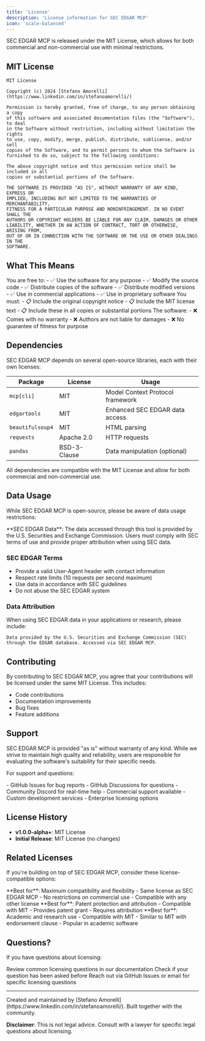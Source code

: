 ```yaml
---
title: 'License'
description: 'License information for SEC EDGAR MCP'
icon: 'scale-balanced'
---
```


SEC EDGAR MCP is released under the MIT License, which allows for both commercial and non-commercial use with minimal restrictions.

## MIT License

```text
MIT License

Copyright (c) 2024 [Stefano Amorelli](https://www.linkedin.com/in/stefanoamorelli/)

Permission is hereby granted, free of charge, to any person obtaining a copy
of this software and associated documentation files (the "Software"), to deal
in the Software without restriction, including without limitation the rights
to use, copy, modify, merge, publish, distribute, sublicense, and/or sell
copies of the Software, and to permit persons to whom the Software is
furnished to do so, subject to the following conditions:

The above copyright notice and this permission notice shall be included in all
copies or substantial portions of the Software.

THE SOFTWARE IS PROVIDED "AS IS", WITHOUT WARRANTY OF ANY KIND, EXPRESS OR
IMPLIED, INCLUDING BUT NOT LIMITED TO THE WARRANTIES OF MERCHANTABILITY,
FITNESS FOR A PARTICULAR PURPOSE AND NONINFRINGEMENT. IN NO EVENT SHALL THE
AUTHORS OR COPYRIGHT HOLDERS BE LIABLE FOR ANY CLAIM, DAMAGES OR OTHER
LIABILITY, WHETHER IN AN ACTION OF CONTRACT, TORT OR OTHERWISE, ARISING FROM,
OUT OF OR IN CONNECTION WITH THE SOFTWARE OR THE USE OR OTHER DEALINGS IN THE
SOFTWARE.
```

## What This Means

<AccordionGroup>
  <Accordion title="Permissions" icon="check">
    You are free to:
    - ✅ Use the software for any purpose
    - ✅ Modify the source code
    - ✅ Distribute copies of the software
    - ✅ Distribute modified versions
    - ✅ Use in commercial applications
    - ✅ Use in proprietary software
  </Accordion>
  
  <Accordion title="Conditions" icon="info">
    You must:
    - 📋 Include the original copyright notice
    - 📋 Include the MIT license text
    - 📋 Include these in all copies or substantial portions
  </Accordion>
  
  <Accordion title="Limitations" icon="x">
    The software:
    - ❌ Comes with no warranty
    - ❌ Authors are not liable for damages
    - ❌ No guarantee of fitness for purpose
  </Accordion>
</AccordionGroup>

## Dependencies

SEC EDGAR MCP depends on several open-source libraries, each with their own licenses:

| Package | License | Usage |
|---------|---------|-------|
| `mcp[cli]` | MIT | Model Context Protocol framework |
| `edgartools` | MIT | Enhanced SEC EDGAR data access |
| `beautifulsoup4` | MIT | HTML parsing |
| `requests` | Apache 2.0 | HTTP requests |
| `pandas` | BSD-3-Clause | Data manipulation (optional) |

<Info>
  All dependencies are compatible with the MIT License and allow for both commercial and non-commercial use.
</Info>

## Data Usage

While SEC EDGAR MCP is open-source, please be aware of data usage restrictions:

<Warning>
  **SEC EDGAR Data**: The data accessed through this tool is provided by the U.S. Securities and Exchange Commission. Users must comply with SEC terms of use and provide proper attribution when using SEC data.
</Warning>

### SEC EDGAR Terms

- Provide a valid User-Agent header with contact information
- Respect rate limits (10 requests per second maximum)
- Use data in accordance with SEC guidelines
- Do not abuse the SEC EDGAR system

### Data Attribution

When using SEC EDGAR data in your applications or research, please include:

```text
Data provided by the U.S. Securities and Exchange Commission (SEC) 
through the EDGAR database. Accessed via SEC EDGAR MCP.
```

## Contributing

By contributing to SEC EDGAR MCP, you agree that your contributions will be licensed under the same MIT License. This includes:

- Code contributions
- Documentation improvements
- Bug fixes
- Feature additions

## Support

<Card title="No Warranty" icon="shield-exclamation">
  SEC EDGAR MCP is provided "as is" without warranty of any kind. While we strive to maintain high quality and reliability, users are responsible for evaluating the software's suitability for their specific needs.
</Card>

For support and questions:

<CardGroup cols={2}>
  <Card title="Community Support" icon="users">
    - GitHub Issues for bug reports
    - GitHub Discussions for questions
    - Community Discord for real-time help
  </Card>
  <Card title="Professional Support" icon="briefcase">
    - Commercial support available
    - Custom development services
    - Enterprise licensing options
  </Card>
</CardGroup>

## License History

- **v1.0.0-alpha+**: MIT License
- **Initial Release**: MIT License (no changes)

## Related Licenses

If you're building on top of SEC EDGAR MCP, consider these license-compatible options:

<AccordionGroup>
  <Accordion title="MIT License" icon="balance-scale">
    **Best for**: Maximum compatibility and flexibility
    - Same license as SEC EDGAR MCP
    - No restrictions on commercial use
    - Compatible with any other license
  </Accordion>
  
  <Accordion title="Apache 2.0" icon="apache">
    **Best for**: Patent protection and attribution
    - Compatible with MIT
    - Provides patent grant
    - Requires attribution
  </Accordion>
  
  <Accordion title="BSD-3-Clause" icon="building">
    **Best for**: Academic and research use
    - Compatible with MIT
    - Similar to MIT with endorsement clause
    - Popular in academic software
  </Accordion>
</AccordionGroup>

## Questions?

If you have questions about licensing:

<Steps>
  <Step title="Check the FAQ">
    Review common licensing questions in our documentation
  </Step>
  
  <Step title="Search Issues">
    Check if your question has been asked before
  </Step>
  
  <Step title="Contact Us">
    Reach out via GitHub Issues or email for specific licensing questions
  </Step>
</Steps>

---

<Note>
Created and maintained by [Stefano Amorelli](https://www.linkedin.com/in/stefanoamorelli/). Built together with the community.

**Disclaimer**: This is not legal advice. Consult with a lawyer for specific legal questions about licensing.
</Note>